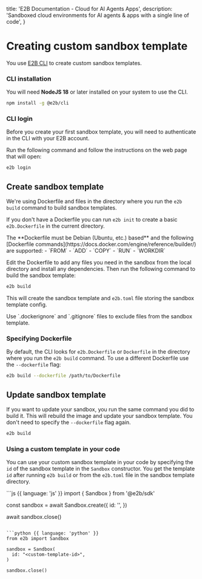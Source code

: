   title: 'E2B Documentation - Cloud for AI Agents Apps',
  description:
    'Sandboxed cloud environments for AI agents & apps with a single line of code',
}


# Creating custom sandbox template

You use [E2B CLI](https://www.npmjs.com/package/@e2b/cli) to create custom sandbox templates.

### CLI installation

You will need __NodeJS 18__ or later installed on your system to use the CLI.

```bash
npm install -g @e2b/cli
```

### CLI login

Before you create your first sandbox template, you will need to authenticate in the CLI with your E2B account.

Run the following command and follow the instructions on the web page that will open:

```bash
e2b login
```

## Create sandbox template

We're using Dockerfile and files in the directory where you run the `e2b build` command to build sandbox templates.

If you don't have a Dockerfile you can run `e2b init` to create a basic `e2b.Dockerfile` in the current directory.

<Note>
The **Dockerfile must be Debian (Ubuntu, etc.) based** and the following [Dockerfile commands](https://docs.docker.com/engine/reference/builder/) are supported:
  - `FROM`
  - `ADD`
  - `COPY`
  - `RUN`
  - `WORKDIR`
</Note>


Edit the Dockerfile to add any files you need in the sandbox from the local directory and install any dependencies.
Then run the following command to build the sandbox template:

```bash
e2b build
```

This will create the sandbox template and `e2b.toml` file storing the sandbox template config.

<Note>
Use `.dockerignore` and `.gitignore` files to exclude files from the sandbox template.
</Note>

### Specifying Dockerfile

By default, the CLI looks for `e2b.Dockerfile` or `Dockerfile` in the directory where you run the `e2b build` command.
To use a different Dockerfile use the `--dockerfile` flag:

```bash
e2b build --dockerfile /path/to/Dockerfile
```


## Update sandbox template

If you want to update your sandbox, you run the same command you did to build it.
This will rebuild the image and update your sandbox template.
You don't need to specify the `--dockerfile` flag again.

```bash
e2b build
```


### Using a custom template in your code

You can use your custom sandbox template in your code by specifying the `id` of the sandbox template in the `Sandbox` constructor.
You get the template `id` after running `e2b build` or from the `e2b.toml` file in the sandbox template directory.

<CodeGroup isRunnable={false}>
```js {{ language: 'js' }}
import { Sandbox } from '@e2b/sdk'

const sandbox = await Sandbox.create({
  id: '<custom-template-id>',
})

await sandbox.close()
```

```python {{ language: 'python' }}
from e2b import Sandbox

sandbox = Sandbox(
  id: "<custom-template-id>",
)

sandbox.close()
```
</CodeGroup>
